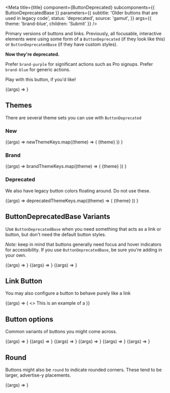 

<Meta
  title={title}
  component={ButtonDeprecated}
  subcomponents={{ ButtonDeprecatedBase }}
  parameters={{
    subtitle: 'Older buttons that are used in legacy code',
    status: 'deprecated',
    source: 'gamut',
  }}
  args={{ theme: 'brand-blue', children: 'Submit' }}
/>

Primary versions of buttons and links. Previously, all focusable,
interactive elements were using some form of a `ButtonDeprecated` (if
they look like this) or `ButtonDeprecatedBase` (if they have custom
styles).

**Now they're deprecated.**

Prefer `brand-purple` for significant actions such as Pro signups. Prefer `brand-blue` for generic actions.

Play with this button, if you&apos;d like!

<Canvas>
  <Story name="ButtonDeprecated">
    {(args) => <ButtonDeprecated {...args} />}
  </Story>
</Canvas>

<PropsTable story="ButtonDeprecated" />

## Themes

There are several theme sets you can use with `ButtonDeprecated`

### New

<Canvas columns={1}>
  <Story name="New Buttons" args={{ style: { margin: '1rem' } }}>
    {(args) =>
      newThemeKeys.map((theme) => (
        <ButtonDeprecated key={theme} {...args} theme={theme}>
          {theme}
        </ButtonDeprecated>
      ))
    }
  </Story>
</Canvas>

### Brand

<Canvas columns={1}>
  <Story name="Brand Buttons" args={{ style: { margin: '1rem' } }}>
    {(args) =>
      brandThemeKeys.map((theme) => (
        <ButtonDeprecated key={theme} {...args} theme={theme}>
          {theme}
        </ButtonDeprecated>
      ))
    }
  </Story>
</Canvas>

### Deprecated

We also have legacy button colors floating around. Do not use these.

<Canvas>
  <Story name="Deprecated" args={{ style: { margin: '1rem' } }}>
    {(args) =>
      deprecatedThemeKeys.map((theme) => (
        <ButtonDeprecated key={`${theme}`} {...args} theme={theme}>
          {theme}
        </ButtonDeprecated>
      ))
    }
  </Story>
</Canvas>

## ButtonDeprecatedBase Variants

Use `ButtonDeprecatedBase` when you need something that acts as a link or
button, but don&apos;t need the default button styles.

_Note:_ keep in mind that buttons generally need focus and hover
indicators for accessibility. If you use `ButtonDeprecatedBase`, be sure you&apos;re
adding in your own.

<Canvas>
  <Story name="ButtonDeprecatedBase" args={{ children: 'I am basic' }}>
    {(args) => <ButtonDeprecatedBase {...args} />}
  </Story>
  <Story
    name="ButtonDeprecatedBase Link"
    args={{ href: '#', children: 'a basic link' }}
  >
    {(args) => <ButtonDeprecatedBase {...args} />}
  </Story>
  <Story
    name="ButtonDeprecatedBase Link Style"
    args={{ link: true, children: 'a basic button styled as a link' }}
  >
    {(args) => <ButtonDeprecatedBase {...args} />}
  </Story>
</Canvas>

## Link Button

You may also configure a button to behave purely like a link

<Canvas>
  <Story name="Link Button" args={{ children: 'Link', link: true, href: '#' }}>
    {(args) => (
      <>
        This is an example of a <ButtonDeprecated {...args} />
      </>
    )}
  </Story>
</Canvas>

## Button options

Common variants of buttons you might come across.

<Canvas columns={1}>
  <Story
    name="Flat"
    args={{ theme: 'brand-blue', flat: true, href: '#', children: 'Flaat' }}
  >
    {(args) => <ButtonDeprecated {...args} />}
  </Story>
  <Story
    name="Outline"
    args={{ children: 'Outline', href: '#', outline: true }}
  >
    {(args) => <ButtonDeprecated {...args} />}
  </Story>
  <Story name="Large" args={{ size: 'large', children: 'Large' }}>
    {(args) => <ButtonDeprecated {...args} />}
  </Story>
  <Story name="Small" args={{ size: 'small', children: 'Small' }}>
    {(args) => <ButtonDeprecated {...args} />}
  </Story>
  <Story name="Disabled" args={{ disabled: true, children: 'Disabled' }}>
    {(args) => <ButtonDeprecated {...args} />}
  </Story>
  <Story name="Caps" args={{ caps: true, children: 'Caps' }}>
    {(args) => <ButtonDeprecated {...args} />}
  </Story>
</Canvas>

## Round

Buttons might also be `round` to indicate rounded corners. These tend to
be larger, advertise-y placements.

<Canvas>
  <Story name="Round" args={{ round: true, children: 'Round' }}>
    {(args) => <ButtonDeprecated {...args} />}
  </Story>
</Canvas>
